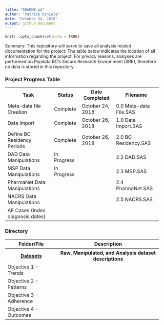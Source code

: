 ```yaml
---
title: "README.md"
author: "Patrick Daniele"
date: "October 24, 2018"
output: github_document
---
```


```r
knitr::opts_chunk$set(echo = TRUE)
```

<p>Summary:
This repository will serve to save all analysis related documentation for the project. The table below indicates the location of all information regarding the project. For privacy reasons, analyses are performed on Popdata BC's Secure Research Environment (SRE), therefore no data is stored in this repository.</p>

<h3>Project Progress Table</h3>
 <table style="width:100%">
  <tr>
    <th>Task</th>
    <th>Status</th>
    <th>Date Completed</th>
    <th>Filename</th>
  </tr>
  <tr>
    <td>Meta-data file Creation</td>
    <td>Complete</td>
    <td>October 24, 2018</td>
    <td>0.0 Meta-data File.SAS</td>
  </tr>
  <tr>
    <td>Data Import</td>
    <td>Complete</td>
    <td>October 26, 2018</td>
    <td>1.0 Data Import.SAS</td>
  </tr>

    <tr>
    <td>Define BC Residency Periods</td>
    <td>Complete</td>
    <td>October 26, 2018</td>
    <td>2.0 BC Residency.SAS</td>
  </tr>
    <tr>
    <td>DAD Data Manipulations</td>
    <td>In Progress</td>
    <td></td>
    <td>2.2 DAD.SAS</td>
  </tr>
    <tr>
    <td>MSP Data Manipulations</td>
    <td>In Progress</td>
    <td></td>
    <td>2.3 MSP.SAS</td>
  </tr>
    <tr>
    <td>PharmaNet Data Manipulations</td>
    <td></td>
    <td></td>
    <td>2.4 PharmaNet.SAS</td>
  </tr>
    <tr>
    <td>NACRS Data Manipulations</td>
    <td></td>
    <td></td>
    <td>2.5 NACRS.SAS</td>
  </tr>
    <tr>
    <td>AF Cases (Index diagnosis dates)</td>
    <td></td>
    <td></td>
    <td></td>
  </tr>
</table> 

<h3>Directory</h3>
 <table style="width:100%">
  <tr>
    <th>Folder/File</th>
    <th>Description</th>
  </tr>
    <tr>
    <th>[Datasets](..Docs/datasets.md)</th>
    <th>Raw, Manipulated, and Analysis dataset descriptions</th>
  </tr>
  <tr>
    <td>Objective 1 - Trends</td>
    <td></td>
  </tr>
  <tr>
    <td>Objective 2 - Patterns</td>
    <td></td>
  </tr>
    <tr>
    <td>Objective 3 - Adherence</td>
    <td></td>
  </tr>
    <tr>
    <td>Objective 4 - Outcomes</td>
    <td></td>
  </tr>
</table> 

